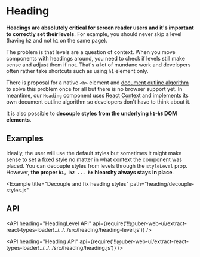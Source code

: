 <!--
Copyright (c) 2018-2019 Uber Technologies, Inc.

This source code is licensed under the MIT license found in the
LICENSE file in the root directory of this source tree.
-->





# Heading

**Headings are absolutely critical for screen reader users and it's important to correctly set their levels**. For example, you should never skip a level (having `h2` and not `h1` on the same page).

The problem is that levels are a question of context. When you move components with headings around, you need to check if levels still make sense and adjust them if not. That's a lot of mundane work and developers often rather take shortcuts such as using `h1` element only.

There is proposal for a native `<h>` element and [document outline algorithm](http://adrianroselli.com/2016/08/there-is-no-document-outline-algorithm.html) to solve this problem once for all but there is no browser support yet. In meantime, our `Heading` component uses [React Context](https://medium.com/@Heydon/managing-heading-levels-in-design-systems-18be9a746fa3) and implements its own document outline algorithm so developers don't have to think about it.

It is also possible to **decouple styles from the underlying `h1`-`h6` DOM elements**.

## Examples

<Example title="Heading basic usage" path="heading/basic.js">
  <Basic />
</Example>

Ideally, the user will use the default styles but sometimes it might make sense to set a fixed style no matter in what context the component was placed. You can decouple styles from levels through the `styleLevel` prop. However, **the proper `h1, h2 ... h6` hiearchy always stays in place**.

<Example
  title="Decouple and fix heading styles"
  path="heading/decouple-styles.js"
>
  <DecoupleStyles />
</Example>

## API

<API
  heading="HeadingLevel API"
  api={require('!!@uber-web-ui/extract-react-types-loader!../../../src/heading/heading-level.js')}
/>

<API
  heading="Heading API"
  api={require('!!@uber-web-ui/extract-react-types-loader!../../../src/heading/heading.js')}
/>
